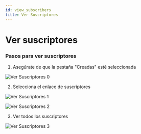 ```yaml
---
id: view_subscribers
title: Ver Suscriptores
---
```


# Ver suscriptores

### Pasos para ver suscriptores

1. Asegúrate de que la pestaña "Creadas" esté seleccionada

![Ver Suscriptores 0](../../../assets/cancel_1.png)

2. Selecciona el enlace de suscriptores

![Ver Suscriptores 1](../../../assets/view_subscribers_1.png)

![Ver Suscriptores 2](../../../assets/view_subscribers_2.png)

3. Ver todos los suscriptores

![Ver Suscriptores 3](../../../assets/view_subscribers_3.png)